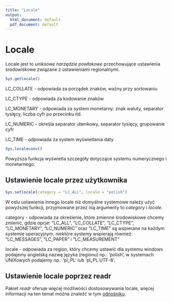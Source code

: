 ```yaml
---
title: "Locale"
output:
  html_document: default
  pdf_document: default
---
```


# Locale

Locale jest to *uniksowe narzędzie powłokowe* przechowujące ustawienia środowiskowe związane z ustawieniami regionalnymi.

```r
Sys.getlocale()
```

LC_COLLATE - odpowiada za porządek znaków, ważny przy sortowaniu

LC_CTYPE - odpowiada za kodowanie znaków

LC_MONETARY - odpowiada za system monetarny: znak waluty, separator tysięcy, liczba cyfr po przecinku itd.

LC_NUMERIC - określa separator ułamkowy, separator tysięcy, grupowanie cyfr

LC_TIME - odpowiada za system wyświetlania daty

```r
Sys.localeconv()
```

Powyższa funkcja wyświetla szczegóły dotyczące systemu numerycznego i monetarnego. 

## Ustawienie locale przez użytkownika

```r
Sys.setlocale(category = "LC_ALL", locale = "polish")
```

W celu ustawienia innego locale niż domyślne systemowe należy użyć powyższej funkcji, przyjmowane przez nią argumenty to *category* i *locale*.

category - odpowiada za określenie, które zmienne środowiskowe chcemy zmienić, gdzie opcje: "LC_ALL", "LC_COLLATE", "LC_CTYPE", "LC_MONETARY", "LC_NUMERIC" oraz "LC_TIME" są wspierane na każdym systemie operacyjnym, niektóre systemy wspierają również: "LC_MESSAGES", "LC_PAPER" i "LC_MEASUREMENT"

locale - odpowiada za region, który chcemy ustawić dla systemu windows podajemy angielską nazwę języka (regionu) np.: 'polish', w systemach UNIXowych podajemy np.: 'pl_PL' lub 'pl_PL.UTF-8'.



## Ustawienie locale poprzez readr

Pakiet *readr* oferuje więcej możliwości dostosowywania locale, więcej informacji na ten temat można znaleźć w tym [odnośniku](https://readr.tidyverse.org/articles/locales.html).
